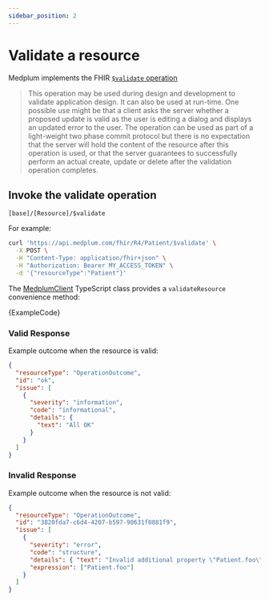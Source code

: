 ```yaml
---
sidebar_position: 2
---
```



# Validate a resource

Medplum implements the FHIR [`$validate` operation](https://www.hl7.org/fhir/resource-operation-validate.html)

> This operation may be used during design and development to validate application design. It can also be used at run-time. One possible use might be that a client asks the server whether a proposed update is valid as the user is editing a dialog and displays an updated error to the user. The operation can be used as part of a light-weight two phase commit protocol but there is no expectation that the server will hold the content of the resource after this operation is used, or that the server guarantees to successfully perform an actual create, update or delete after the validation operation completes.

## Invoke the validate operation

```
[base]/[Resource]/$validate
```

For example:

```bash
curl 'https://api.medplum.com/fhir/R4/Patient/$validate' \
  -X POST \
  -H "Content-Type: application/fhir+json" \
  -H "Authorization: Bearer MY_ACCESS_TOKEN" \
  -d '{"resourceType":"Patient"}'
```

The [MedplumClient](/docs/sdk/core.medplumclient) TypeScript class provides a `validateResource` convenience method:

<MedplumCodeBlock language="ts" selectBlocks="validate" showLineNumbers>
  {ExampleCode}
</MedplumCodeBlock>

### Valid Response

Example outcome when the resource is valid:

```json
{
  "resourceType": "OperationOutcome",
  "id": "ok",
  "issue": [
    {
      "severity": "information",
      "code": "informational",
      "details": {
        "text": "All OK"
      }
    }
  ]
}
```

### Invalid Response

Example outcome when the resource is not valid:

```json
{
  "resourceType": "OperationOutcome",
  "id": "3820fda7-c6d4-4207-b597-90631f0881f9",
  "issue": [
    {
      "severity": "error",
      "code": "structure",
      "details": { "text": "Invalid additional property \"Patient.foo\"" },
      "expression": ["Patient.foo"]
    }
  ]
}
```
